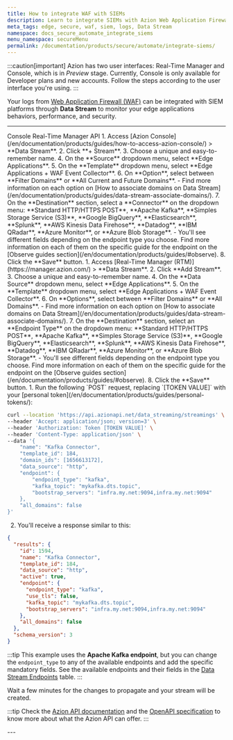 ```yaml
---
title: How to integrate WAF with SIEMs
description: Learn to integrate SIEMs with Azion Web Application Firewall (WAF). Enhance threat detection and response capabilities for superior security posture.
meta_tags: edge, secure, waf, siem, logs, Data Stream
namespace: docs_secure_automate_integrate_siems
menu_namespace: secureMenu
permalink: /documentation/products/secure/automate/integrate-siems/
---
```



:::caution[important]
Azion has two user interfaces: Real-Time Manager and Console, which is in *Preview* stage. Currently, Console is only available for Developer plans and new accounts. Follow the steps according to the user interface you're using.
:::

Your logs from [Web Application Firewall (WAF)](/en/documentation/products/secure/edge-firewall/web-application-firewall/) can be integrated with SIEM platforms through **Data Stream** to monitor your edge applications behaviors, performance, and security.

<LinkButton link="/en/documentation/products/observe/data-stream/" label="go to Data Stream reference" outlined />

---

<Tabs client:visible>
    <Fragment slot="tab.console">Console</Fragment>
    <Fragment slot="tab.rtm">Real-Time Manager</Fragment>
    <Fragment slot="tab.api">API</Fragment>

<Fragment slot="panel.console">
1. Access [Azion Console](/en/documentation/products/guides/how-to-access-azion-console/) > **Data Stream**.
2. Click **+ Stream**.
3. Choose a unique and easy-to-remember name.
4. On the **Source** dropdown menu, select **Edge Applications**.
5. On the **Template** dropdown menu, select **Edge Applications + WAF Event Collector**.
6. On **Option**, select between **Filter Domains** or **All Current and Future Domains**.
- Find more information on each option on [How to associate domains on Data Stream](/en/documentation/products/guides/data-stream-associate-domains/).
7. On the **Destination** section, select a **Connector** on the dropdown menu: **Standard HTTP/HTTPS POST**, **Apache Kafka**, **Simples Storage Service (S3)**, **Google BigQuery**, **Elasticsearch**, **Splunk**, **AWS Kinesis Data Firehose**, **Datadog**, **IBM QRadar**, **Azure Monitor**, or **Azure Blob Storage**.
- You'll see different fields depending on the endpoint type you choose. Find more information on each of them on the specific guide for the endpoint on the [Observe guides section](/en/documentation/products/guides/#observe).
8. Click the **Save** button.
</Fragment>

<Fragment slot="panel.rtm">
1. Access [Real-Time Manager (RTM)](https://manager.azion.com/) > **Data Stream**.
2. Click **Add Stream**.
3. Choose a unique and easy-to-remember name.
4. On the **Data Source** dropdown menu, select **Edge Applications**.
5. On the **Template** dropdown menu, select **Edge Applications + WAF Event Collector**.
6. On **Options**, select between **Filter Domains** or **All Domains**.
- Find more information on each option on [How to associate domains on Data Stream](/en/documentation/products/guides/data-stream-associate-domains/).
7. On the **Destination** section, select an **Endpoint Type** on the dropdown menu: **Standard HTTP/HTTPS POST**, **Apache Kafka**, **Simples Storage Service (S3)**, **Google BigQuery**, **Elasticsearch**, **Splunk**, **AWS Kinesis Data Firehose**, **Datadog**, **IBM QRadar**, **Azure Monitor**, or **Azure Blob Storage**.
- You'll see different fields depending on the endpoint type you choose. Find more information on each of them on the specific guide for the endpoint on the [Observe guides section](/en/documentation/products/guides/#observe).
8. Click the **Save** button.
</Fragment>

<Fragment slot="panel.api">
1. Run the following `POST` request, replacing `[TOKEN VALUE]` with your [personal token](/en/documentation/products/guides/personal-tokens/): 

```bash
curl --location 'https://api.azionapi.net/data_streaming/streamings' \
--header 'Accept: application/json; version=3' \
--header 'Authorization: Token [TOKEN VALUE]' \
--header 'Content-Type: application/json' \
--data '{
    "name": "Kafka Connector",
    "template_id": 184,
    "domain_ids": [1656613172],
    "data_source": "http",
    "endpoint": {
        "endpoint_type": "kafka",
        "kafka_topic": "mykafka.dts.topic",
        "bootstrap_servers": "infra.my.net:9094,infra.my.net:9094"
    },
    "all_domains": false
}'
```

2. You'll receive a response similar to this:

```json
{
  "results": {
    "id": 1594,
    "name": "Kafka Connector",
    "template_id": 184,
    "data_source": "http",
    "active": true,
    "endpoint": {
      "endpoint_type": "kafka",
      "use_tls": false,
      "kafka_topic": "mykafka.dts.topic",
      "bootstrap_servers": "infra.my.net:9094,infra.my.net:9094"
    },
    "all_domains": false
  },
  "schema_version": 3
}
```

:::tip
This example uses the **Apache Kafka endpoint**, but you can change the `endpoint_type` to any of the available endpoints and add the specific mandatory fields. See the available endpoints and their fields in the [Data Stream Endpoints](https://api.azion.com/#04257075-3691-4b5f-b22b-22a5b6653f3f) table.
:::

Wait a few minutes for the changes to propagate and your stream will be created.

:::tip
Check the [Azion API documentation](https://api.azion.com/) and the [OpenAPI specification](https://github.com/aziontech/azionapi-openapi/) to know more about what the Azion API can offer.
:::
</Fragment>

</Tabs>
---
